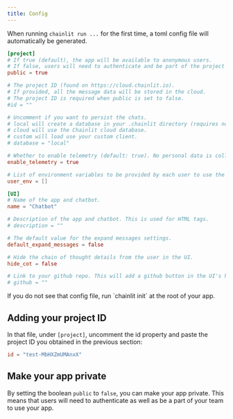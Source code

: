 ```yaml
---
title: Config
---
```


When running `chainlit run ...` for the first time, a toml config file will automatically be generated.

```toml config.toml
[project]
# If true (default), the app will be available to anonymous users.
# If false, users will need to authenticate and be part of the project to use the app.
public = true

# The project ID (found on https://cloud.chainlit.io).
# If provided, all the message data will be stored in the cloud.
# The project ID is required when public is set to false.
#id = ""

# Uncomment if you want to persist the chats.
# local will create a database in your .chainlit directory (requires node.js installed).
# cloud will use the Chainlit cloud database.
# custom will load use your custom client.
# database = "local"

# Whether to enable telemetry (default: true). No personal data is collected.
enable_telemetry = true

# List of environment variables to be provided by each user to use the app.
user_env = []

[UI]
# Name of the app and chatbot.
name = "Chatbot"

# Description of the app and chatbot. This is used for HTML tags.
# description = ""

# The default value for the expand messages settings.
default_expand_messages = false

# Hide the chain of thought details from the user in the UI.
hide_cot = false

# Link to your github repo. This will add a github button in the UI's header.
# github = ""
```

<Note>
  If you do not see that config file, run `chainlit init` at the root of your
  app.
</Note>

## Adding your project ID

In that file, under `[project]`, uncomment the id property and paste the project ID you obtained in the previous section:

```toml
id = "test-MbHXZmUMAnxX"
```

## Make your app private

By setting the boolean `public` to `false`, you can make your app private. This means that users will need to authenticate as well as be a part of your team to use your app.
